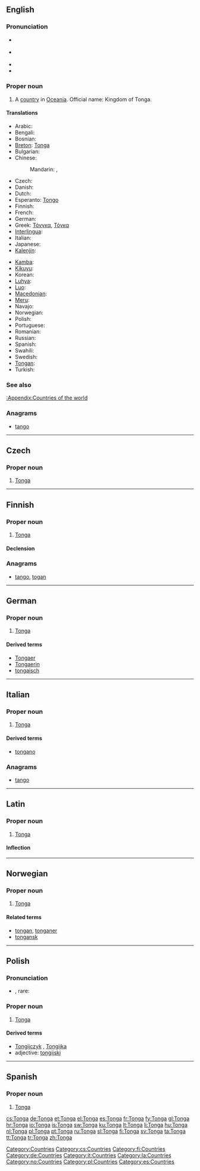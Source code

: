 {{also|tonga}}
==English==
{{wikipedia}}

===Pronunciation===
* {{a|UK, Aus, NZ}} {{IPA|/ˈtɒŋ.ə/|/ˈtɒŋ.ɡə/}}
* {{a|US}} {{IPA|/ˈtɑŋ.ɡə/|/ˈtɔŋ.ɡə/}}
* {{audio|en-us-Tonga.ogg|Audio (US)}}
* {{rhymes|ɒŋɡə}}

===Proper noun===
{{en-proper noun}}

# A [[country]] in [[Oceania]]. Official name: Kingdom of Tonga.

====Translations====
{{trans-top|country}}
* Arabic: {{t|ar|تونغا|f|tr=tuungha}}
* Bengali: {{t-|bn|টোঙ্গা}}
* Bosnian: {{t|bs|Tonga}} {{f}}
* [[Breton]]: [[Tonga#Breton|Tonga]]
* Bulgarian: {{t-|bg|Тонга}}
* Chinese:
*: Mandarin: {{t-|cmn|湯加|sc=Hani}}, {{t-|cmn|汤加|tr=Tāngjiā|sc=Hani}}
* Czech: {{t-|cs|Tonga}}
* Danish: {{t|da|Tonga}}
* Dutch: {{t|nl|Tonga}}
* Esperanto: [[Tongo]]
* Finnish: {{t|fi|Tonga}}
* French: {{t|fr|Tonga}}
* German: {{t|de|Tonga}}
* Greek: [[Τόνγκα]], [[Τόγκα]]
* [[Interlingua]]: {{t|ia|Tonga}}
* Italian: {{t|it|Tonga}}
* Japanese: {{t|ja|トンガ|tr=Tonga}}
* [[Kalenjin]]: {{tø|kln|Tonga}}
{{trans-mid}}
* [[Kamba]]: {{tø|kam|Tonga}}
* [[Kikuyu]]: {{tø|ki|Tonga}}
* Korean: {{t|ko|통가|tr=Tongga}}
* [[Luhya]]: {{tø|luy|Tonga}}
* [[Luo]]: {{tø|luo|Tonga}}
* [[Macedonian]]: {{t-|mk|Тонга|f|tr=Tónga}}
* [[Meru]]: {{tø|mer|Tonga}}
* Navajo: {{tø|nv|Tʼónga}}
* Norwegian: {{t-|no|Tonga}}
* Polish: {{t|pl|Tonga}} {{n}}
* Portuguese: {{t|pt|Tonga}}
* Romanian: {{t-|ro|Tonga|f}}
* Russian: {{t+|ru|Тонга|f|tr=Tónga}}
* Spanish: {{t+|es|Tonga}}
* Swahili: {{t+|sw|Tonga|xs=Swahili}}
* Swedish: {{t+|sv|Tonga}}
* [[Tongan]]: {{tø|to|Puleʻanga Fakatuʻi ʻo Tonga|xs=Tongan}}
* Turkish: {{t+|tr|Tonga}}
{{trans-bottom}}

===See also===
[[:Appendix:Countries of the world]]

===Anagrams===
* [[tango#English|tango]]

[[Category:Countries]]

----

==Czech==

===Proper noun===
{{cs-proper noun|g=}}

# [[#English|Tonga]]

[[Category:cs:Countries]]

----

==Finnish==
{{wikipedia|lang=fi}}

===Proper noun===
{{infl|fi|proper noun}}

# [[#English|Tonga]]

====Declension====
{{fi-decl-koira|Tong|nopl=1}}

===Anagrams===
* [[tango#Finnish|tango]], [[togan#Finnish|togan]]

[[Category:fi:Countries]]

----

==German==
{{wikipedia|lang=de}}

===Proper noun===
{{infl|de|proper noun|g=n}}

# [[#English|Tonga]]

====Derived terms====
* [[Tongaer]]
* [[Tongaerin]]
* [[tongaisch]]

[[Category:de:Countries]]

----

==Italian==
{{wikipedia|lang=it}}

===Proper noun===
{{infl|it|proper noun|g=f}}

# [[#English|Tonga]]

====Derived terms====
* [[tongano]]

===Anagrams===
* [[tango#Italian|tango]]

[[Category:it:Countries]]

----

==Latin==

===Proper noun===
{{la-proper noun|Tonga|Tongae|Tongae|f|first}}

# [[#English|Tonga]]

====Inflection====
{{la-decl-1st-loc|Tong}}

[[Category:la:Countries]]

----

==Norwegian==

===Proper noun===
{{infl|no|proper noun}}

# [[#English|Tonga]]

====Related terms====
* [[tongan]], [[tonganer]]
* [[tongansk]]

[[Category:no:Countries]]

----

==Polish==

===Pronunciation===
* {{IPA|/ˈt̪ɔŋɡa/|lang=pl}}, rare: {{IPAchar|/ˈt̪ɔn̪ɡa/}}

===Proper noun===
{{infl|pl|proper noun|g=n}}

# [[#English|Tonga]]

====Derived terms====
* [[Tongijczyk]] {{m}}, [[Tongijka]] {{f}}
* adjective: [[tongijski]]

[[Category:pl:Countries]]

----

==Spanish==
{{wikipedia|lang=es}}

===Proper noun===
{{es-proper noun}}

# [[#English|Tonga]]

[[Category:es:Countries]]

[[cs:Tonga]]
[[de:Tonga]]
[[et:Tonga]]
[[el:Tonga]]
[[es:Tonga]]
[[fr:Tonga]]
[[fy:Tonga]]
[[gl:Tonga]]
[[hr:Tonga]]
[[io:Tonga]]
[[is:Tonga]]
[[sw:Tonga]]
[[ku:Tonga]]
[[lt:Tonga]]
[[li:Tonga]]
[[hu:Tonga]]
[[nl:Tonga]]
[[pl:Tonga]]
[[pt:Tonga]]
[[ru:Tonga]]
[[sl:Tonga]]
[[fi:Tonga]]
[[sv:Tonga]]
[[ta:Tonga]]
[[tt:Tonga]]
[[tr:Tonga]]
[[zh:Tonga]]